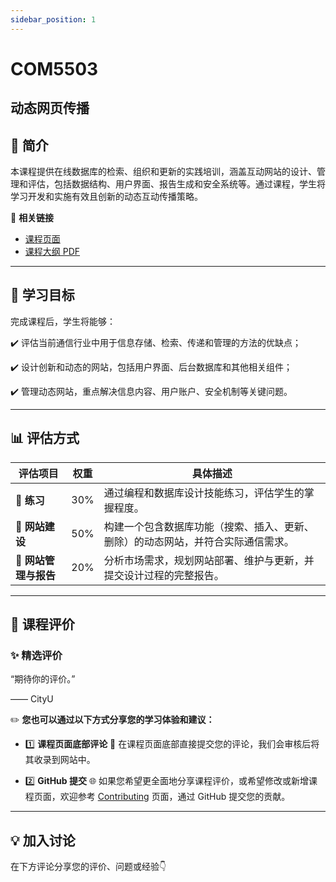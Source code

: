 ```yaml
---
sidebar_position: 1
---
```


# COM5503
## 动态网页传播

## **📘 简介**
本课程提供在线数据库的检索、组织和更新的实践培训，涵盖互动网站的设计、管理和评估，包括数据结构、用户界面、报告生成和安全系统等。通过课程，学生将学习开发和实施有效且创新的动态互动传播策略。

🔗 **相关链接**
- [课程页面](https://www.cityu.edu.hk/catalogue/pg/202526/course/COM5503.htm)
- [课程大纲 PDF](https://www.cityu.edu.hk/catalogue/pg/202526/course/COM5503.pdf)

---

## **🎯 学习目标**

完成课程后，学生将能够：

✔️ 评估当前通信行业中用于信息存储、检索、传递和管理的方法的优缺点；

✔️ 设计创新和动态的网站，包括用户界面、后台数据库和其他相关组件；

✔️ 管理动态网站，重点解决信息内容、用户账户、安全机制等关键问题。

---

## **📊 评估方式**

| **评估项目**          | **权重** | **具体描述**                                                                                       |
|----------------------|---------|---------------------------------------------------------------------------------------------------|
| 📝 **练习**           | 30%     | 通过编程和数据库设计技能练习，评估学生的掌握程度。                                                     |
| 🎨 **网站建设**         | 50%     | 构建一个包含数据库功能（搜索、插入、更新、删除）的动态网站，并符合实际通信需求。                          |
| 📑 **网站管理与报告**    | 20%     | 分析市场需求，规划网站部署、维护与更新，并提交设计过程的完整报告。                                         |

---

## **💬 课程评价**

### ✨ **精选评价**
<div className={commentStyles.commentBox}>
    <p className={commentStyles.commentText}>
        “期待你的评价。”
    </p>
    <p className={commentStyles.commentAuthor}>—— CityU</p>
</div>

✏️ **您也可以通过以下方式分享您的学习体验和建议：**

- 1️⃣ **课程页面底部评论**
💬 在课程页面底部直接提交您的评论，我们会审核后将其收录到网站中。

- 2️⃣ **GitHub 提交**
🌐 如果您希望更全面地分享课程评价，或希望修改或新增课程页面，欢迎参考 [Contributing](/contributing) 页面，通过 GitHub 提交您的贡献。

---

## **💡 加入讨论**

在下方评论分享您的评价、问题或经验👇
<Utterances />
